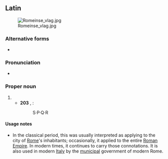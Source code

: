 ==Latin==
{{wikipedia}}
[[File:Romeinse vlag.jpg|thumb|right]]
===Alternative forms===
* {{l|la|S. P. Q. R.}}

===Pronunciation===
* {{la-IPA|Senātus populusque Rōmānus|eccl=yes}}

===Proper noun===
{{head|la|proper noun}}

# {{initialism of|la|{{m|la|senātus}} {{m|la|populus}}{{m|la|-que|que}} {{m|la|Rōmānus}}|dot=,||the Roman Senate and People}}
#* '''203''' {{AD}}, {{w|Arch of Septimius Severus}}:
#*: S·P·Q·R

====Usage notes====
* In the classical period, this was usually interpreted as applying to the city of [[Rome]]'s inhabitants; occasionally, it applied to the entire [[Roman Empire]]. In modern times, it continues to carry those connotations. It is also used in modern [[Italy]] by the [[municipal]] government of modern Rome.